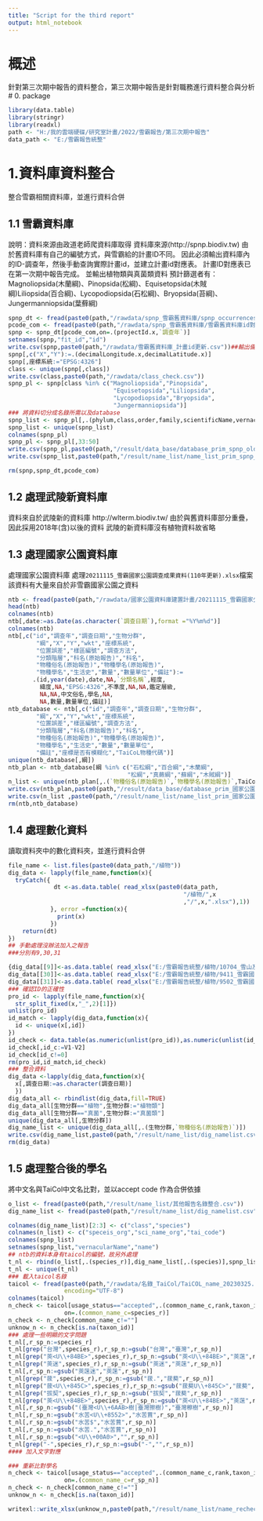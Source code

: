 ```yaml
---
title: "Script for the third report"
output: html_notebook
---
```

# 概述
針對第三次期中報告的資料整合，第三次期中報告是針對職務進行資料整合與分析
# 0. package
```r
library(data.table)
library(stringr)
library(readxl)
path <- "H:/我的雲端硬碟/研究室計畫/2022/雪霸報告/第三次期中報告"
data_path <- "E:/雪霸報告統整"
```
# 1.資料庫資料整合
整合雪霸相關資料庫，並進行資料合併

## 1.1 雪霸資料庫
說明：資料來源由政道老師爬資料庫取得
資料庫來源(http://spnp.biodiv.tw)
由於舊資料庫有自己的編號方式，與雪霸給的計畫ID不同。
因此必須輸出資料庫內的ID-調查年，然後手動查詢實際計畫id，並建立計畫id對應表。
計畫ID對應表已在第一次期中報告完成。
並輸出植物類與真菌類資料
預計篩選者有：
Magnoliopsida(木蘭綱)、Pinopsida(松綱)、Equisetopsida(木賊綱)Liliopsida(百合綱)、Lycopodiopsida(石松綱)、Bryopsida(苔綱)、Jungermanniopsida(葉蘚綱)
```r
spnp_dt <- fread(paste0(path,"/rawdata/spnp_雪霸舊資料庫/spnp_occurrences.csv"),encoding ="UTF-8")
pcode_com <- fread(paste0(path,"/rawdata/spnp_雪霸舊資料庫/雪霸舊資料庫id對照表.csv"))
spnp <- spnp_dt[pcode_com,on=.(projectId.x,`調查年`)]
setnames(spnp,"fit_id","id")
write.csv(spnp,paste0(path,"/rawdata/雪霸舊資料庫_計畫id更新.csv"))##輸出備份
spnp[,c("X","Y"):=.(decimalLongitude.x,decimalLatitude.x)]
spnp[,座標系統:="EPSG:4326"]
class <- unique(spnp[,class])
write.csv(class,paste0(path,"/rawdata/class_check.csv"))
spnp_pl <- spnp[class %in% c("Magnoliopsida","Pinopsida",
                              "Equisetopsida","Liliopsida",
                              "Lycopodiopsida","Bryopsida",
                              "Jungermanniopsida")]
### 將資料切分成名錄所需以及database
spnp_list <- spnp_pl[,.(phylum,class,order,family,scientificName,vernacularName)]
spnp_list <- unique(spnp_list)
colnames(spnp_pl)
spnp_pl <- spnp_pl[,33:50]
write.csv(spnp_pl,paste0(path,"/result/data_base/database_prim_spnp_old_data.csv"))
write.csv(spnp_list,paste0(path,"/result/name_list/name_list_prim_spnp_old_data.csv"))

rm(spnp,spnp_dt,pcode_com)
```
## 1.2 處理武陵新資料庫
資料來自於武陵新的資料庫
http://wlterm.biodiv.tw/
由於與舊資料庫部分重疊，因此採用2018年(含)以後的資料
武陵的新資料庫沒有植物資料故省略

## 1.3 處理國家公園資料庫

處理國家公園資料庫
處理`20211115_雪霸國家公園調查成果資料(110年更新).xlsx`檔案
該資料有大量來自於非雪霸國家公園之資料

```r
ntb <- fread(paste0(path,"/rawdata/國家公園資料庫建置計畫/20211115_雪霸國家公園調查成果資料.csv"),encoding="UTF-8")
head(ntb)
colnames(ntb)
ntb[,date:=as.Date(as.character(`調查日期`),format ="%Y%m%d")]
colnames(ntb)
ntb[,c("id","調查年","調查日期","生物分群",
        "綱","X","Y","wkt","座標系統",
        "位置誤差","樣區編號","調查方法",
        "分類階層","科名(原始報告)","科名",
        "物種俗名(原始報告)","物種學名(原始報告)",
        "物種學名","生活史","數量","數量單位","備註"):=
       .(id,year(date),date,NA,`分類名稱`,經度,
         緯度,NA,"EPSG:4326",不準度,NA,NA,鑑定層級,
         NA,NA,中文俗名,學名,NA,
         NA,數量,數量單位,備註)]
ntb_database <- ntb[,c("id","調查年","調查日期","生物分群",
        "綱","X","Y","wkt","座標系統",
        "位置誤差","樣區編號","調查方法",
        "分類階層","科名(原始報告)","科名",
        "物種俗名(原始報告)","物種學名(原始報告)",
        "物種學名","生活史","數量","數量單位",
        "備註","座標是否有模糊化","TaiCoL物種代碼")]
unique(ntb_database[,綱])
ntb_plan <- ntb_database[綱 %in% c("石松綱","百合綱","木蘭綱",
                                  "松綱","真蕨綱","蘚綱","木賊綱")]
n_list <- unique(ntb_plan[,.(`物種俗名(原始報告)`,`物種學名(原始報告)`,TaiCoL物種代碼)])
write.csv(ntb_plan,paste0(path,"/result/data_base/database_prim_國家公園資料庫.csv"))
write.csv(n_list ,paste0(path,"/result/name_list/name_list_prim_國家公園資料庫.csv"))
rm(ntb,ntb_database)
```

## 1.4 處理數化資料
讀取資料夾中的數化資料夾，並進行資料合併
```r
file_name <- list.files(paste0(data_path,"/植物"))
dig_data <- lapply(file_name,function(x){
  tryCatch({
             dt <-as.data.table( read_xlsx(paste0(data_path,
                                                  "/植物/",x
                                                  ,"/",x,".xlsx"),1))
            }, error =function(x){
              print(x)
            })
    return(dt)
})
## 手動處理沒辦法加入之報告
###分別有9,30,31

{dig_data[[9]]<-as.data.table( read_xlsx("E:/雪霸報告統整/植物/10704_雪山及南湖山區高山植物之遺傳分化－以南湖柳葉菜、雪山馬蘭及南湖碎雪草為例/10704_雪山及南湖山區高山植物之遺傳分化－以南湖柳葉菜、雪山馬蘭及南湖碎雪草為例.xlsx")) 
dig_data[[30]]<-as.data.table( read_xlsx("E:/雪霸報告統整/植物/9411_雪霸國家公園珍貴原生植物之育種研究-棣慕華鳳仙花物候調查及族群遺傳分子親緣的研究/9411_雪霸國家公園珍貴原生植物之育種研究-棣慕華鳳仙花物候調查及族群遺傳分子親緣的研究.xlsx")) 
dig_data[[31]]<-as.data.table( read_xlsx("E:/雪霸報告統整/植物/9502_雪霸國家公園珍貴原生植物之育種研究－鳳仙花植物復育及族群遺傳分子親緣的研究/9502_雪霸國家公園珍貴原生植物之育種研究－鳳仙花植物復育及族群遺傳分子親緣的研究.xlsx")) }
### 確認ID的正確性
pro_id <- lapply(file_name,function(x){
  str_split_fixed(x,"_",2)[1]})
unlist(pro_id)
id_match <- lapply(dig_data,function(x){
  id <- unique(x[,id])
})
id_check <- data.table(as.numeric(unlist(pro_id)),as.numeric(unlist(id_match)))
id_check[,id_c:=V1-V2]
id_check[id_c!=0]
rm(pro_id,id_match,id_check)
### 整合資料
dig_data <-lapply(dig_data,function(x){
  x[,調查日期:=as.character(調查日期)]
  })
dig_data_all <- rbindlist(dig_data,fill=TRUE)
dig_data_all[生物分群=="植物",生物分群:="植物類"]
dig_data_all[生物分群=="真菌",生物分群:="真菌類"]
unique(dig_data_all[,生物分群])
dig_name_list <- unique(dig_data_all[,.(生物分群,`物種俗名(原始報告)`)])
write.csv(dig_name_list,paste0(path,"/result/name_list/dig_namelist.csv"))
rm(dig_data)
```
## 1.5 處理整合後的學名
將中文名與TaiCol中文名比對，並以accept code 作為合併依據
```r
o_list <- fread(paste0(path,"/result/name_list/其他報告名錄整合.csv"))
dig_name_list <- fread(paste0(path,"/result/name_list/dig_namelist.csv"))

colnames(dig_name_list)[2:3] <- c("class","species")
colnames(n_list) <- c("speceis_org","sci_name_org","tai_code")
colnames(spnp_list)
setnames(spnp_list,"vernacularName","name")
## ntb的資料本身有taicol的編號，故另外處理
t_nl <- rbind(o_list[,.(species_r)],dig_name_list[,.(species)],spnp_list[,.(name)],use.names=FALSE)
t_nl <- unique(t_nl)
### 載入taicol名錄
taicol <- fread(paste0(path,"/rawdata/名錄_TaiCol/TaiCOL_name_20230325.csv"),
                encoding="UTF-8")
colnames(taicol)
n_check <- taicol[usage_status=="accepted",.(common_name_c,rank,taxon_id)][t_nl,
                on=.(common_name_c=species_r)]
n_check <- n_check[common_name_c!=""]
unknow_n <- n_check[is.na(taxon_id)]
### 處理一些明顯的文字問題
t_nl[,r_sp_n:=species_r]
t_nl[grep("台灣",species_r),r_sp_n:=gsub("台灣","臺灣",r_sp_n)]
t_nl[grep("莢<U\\+84BE>",species_r),r_sp_n:=gsub("莢<U\\+84BE>","莢蒾",r_sp_n)]
t_nl[grep("莢迷",species_r),r_sp_n:=gsub("莢迷","莢蒾",r_sp_n)]
t_nl[,r_sp_n:=gsub("莢蒾迷","莢蒾",r_sp_n)]
t_nl[grep("菝",species_r),r_sp_n:=gsub("菝.","菝葜",r_sp_n)]
t_nl[grep("菝<U\\+845C>",species_r),r_sp_n:=gsub("菝葜U\\+845C>","菝葜",r_sp_n)]
t_nl[grep("拔契",species_r),r_sp_n:=gsub("拔契","菝葜",r_sp_n)]
t_nl[grep("莢<U\\+84BE>",species_r),r_sp_n:=gsub("莢<U\\+84BE>","莢蒾",r_sp_n)]
t_nl[,r_sp_n:=gsub("(臺灣<U\\+6AAB>樹|臺灣擦樹)","臺灣檫樹",r_sp_n)]
t_nl[,r_sp_n:=gsub("水苦<U\\+8552>","水苦蕒",r_sp_n)]
t_nl[,r_sp_n:=gsub("水苦$","水苦蕒",r_sp_n)]
t_nl[,r_sp_n:=gsub("水苦.","水苦蕒",r_sp_n)]
t_nl[,r_sp_n:=gsub("<U\\+00A0>","",r_sp_n)]
t_nl[grep("-",species_r),r_sp_n:=gsub("-","",r_sp_n)]
#### 加入文字對應

### 重新比對學名
n_check <- taicol[usage_status=="accepted",.(common_name_c,rank,taxon_id)][t_nl,
                on=.(common_name_c=r_sp_n)]
n_check <- n_check[common_name_c!=""]
unknow_n <- n_check[is.na(taxon_id)]

writexl::write_xlsx(unknow_n,paste0(path,"/result/name_list/name_recheck.xlsx"))
```

